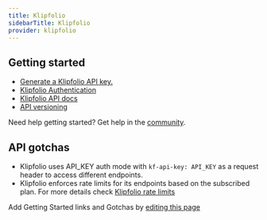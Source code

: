 ```yaml
---
title: Klipfolio
sidebarTitle: Klipfolio
provider: klipfolio
---
```



<Overview />
<PreBuiltTooling provider={providers[pageMetadata.provider]} />
<PreBuiltUseCases />


## Getting started

-   [Generate a Klipfolio API key.](https://support.klipfolio.com/hc/en-us/articles/215548478-Generate-a-Klipfolio-API-Key)
-   [Klipfolio Authentication](https://apidocs.klipfolio.com/reference/getting-started#authentication)
-   [Klipfolio API docs](https://apidocs.klipfolio.com/reference/)
-   [API versioning](https://apidocs.klipfolio.com/reference/getting-started#versioning)

<Tip>Need help getting started? Get help in the [community](https://nango.dev/slack).</Tip>

## API gotchas

- Klipfolio uses API_KEY auth mode with `kf-api-key: API_KEY` as a request header to access different endpoints.
- Klipfolio enforces rate limits for its endpoints based on the subscribed plan. For more details check [Klipfolio rate limits](https://apidocs.klipfolio.com/reference/getting-started#rate-limiting)

<Note>Add Getting Started links and Gotchas by [editing this page](https://github.com/nangohq/nango/tree/master/docs-v2/integrations/all/klipfolio.mdx)</Note>